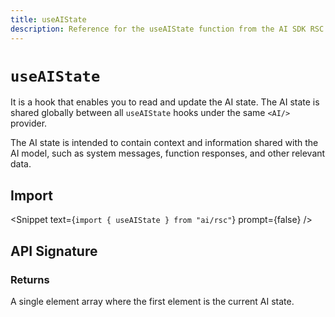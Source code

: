 ```yaml
---
title: useAIState
description: Reference for the useAIState function from the AI SDK RSC
---
```


# `useAIState`

It is a hook that enables you to read and update the AI state. The AI state is shared globally between all `useAIState` hooks under the same `<AI/>` provider.

The AI state is intended to contain context and information shared with the AI model, such as system messages, function responses, and other relevant data.

## Import

<Snippet text={`import { useAIState } from "ai/rsc"`} prompt={false} />

## API Signature

### Returns

A single element array where the first element is the current AI state.
